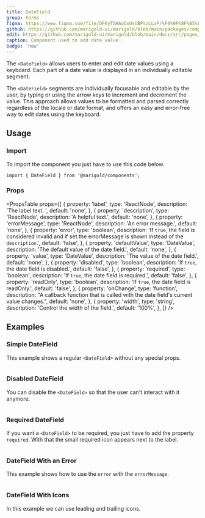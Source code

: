 ```yaml
---
title: DateField
group: Forms
figma: https://www.figma.com/file/DFKyTGHAoDxOsUBPszLLxP/%F0%9F%8F%B5%EF%B8%8FMarigold?node-id=7064-19516&t=YjPldTCDTR4vfHIf-0
github: https://github.com/marigold-ui/marigold/blob/main/packages/components/src/DateField/DateField.tsx
edit: https://github.com/marigold-ui/marigold/blob/main/docs/src/pages/components/date-field.mdx
caption: Component used to add date value .
badge: 'new'
---
```


The `<DateField>` allows users to enter and edit date values using a keyboard. Each part of a date value is displayed in an individually editable segment.

The `<DateField>` segments are individually focusable and editable by the user, by typing or using the arrow keys to increment and decrement the value. This approach allows values to be formatted and parsed correctly regardless of the locale or date format, and offers an easy and error-free way to edit dates using the keyboard.

<Preview>
  <BasicDateField />
</Preview>

## Usage

### Import

To import the component you just have to use this code below.

```tsx
import { DateField } from '@marigold/components';
```

### Props

<PropsTable
  props={[
    {
      property: 'label',
      type: 'ReactNode',
      description: 'The label text. ',
      default: 'none',
    },
    {
      property: 'description',
      type: 'ReactNode',
      description: 'A helpful text.',
      default: 'none',
    },
    {
      property: 'errorMessage',
      type: 'ReactNode',
      description: 'An error message.',
      default: 'none',
    },
    {
      property: 'error',
      type: 'boolean',
      description:
        'If `true`, the field is considered invalid and if set the errorMessage is shown instead of the `description`.',
      default: 'false',
    },
    {
      property: 'defaultValue',
      type: 'DateValue',
      description: 'The default value of the date field.',
      default: 'none',
    },
    {
      property: 'value',
      type: 'DateValue',
      description: 'The value of the date field.',
      default: 'none',
    },
    {
      property: 'disabled',
      type: 'boolean',
      description: 'If `true`, the date field is disabled.',
      default: 'false',
    },
    {
      property: 'required',
      type: 'boolean',
      description: 'If `true`, the date field is required.',
      default: 'false',
    },
    {
      property: 'readOnly',
      type: 'boolean',
      description: 'If `true`, the date field is readOnly.',
      default: 'false',
    },
    {
      property: 'onChange',
      type: 'function',
      description:
        "A callback function that is called with the date field's current value changes.",
      default: 'none',
    },
    {
      property: 'width',
      type: 'string',
      description: 'Control the width of the field.',
      default: '100%',
    },
  ]}
/>

## Examples

### Simple DateField

This example shows a regular `<DateField>` without any special props.

```tsx preview file=components/DateField/date-field-basic.demo.tsx

```

### Disabled DateField

You can disable the `<DateField>` so that the user can't interact with it anymore.

```tsx preview file=components/DateField/date-field-disabled.demo.tsx

```

### Required DateField

If you want a `<DateField>` to be required, you just have to add the property `required`. With that the small required icon appears next to the label.

```tsx preview file=components/DateField/date-field-required.demo.tsx

```

### DateField With an Error

This example shows how to use the `error` with the `errorMessage`.

```tsx preview file=components/DateField/date-field-error.demo.tsx

```

### DateField With Icons

In this example we can use leading and trailing icons.

```tsx preview file=components/DateField/date-field-icons.demo.tsx

```
